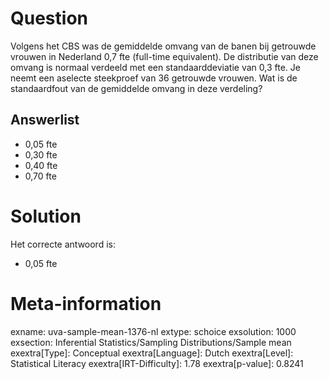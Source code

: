 Question
========

Volgens het CBS was de gemiddelde omvang van de banen bij getrouwde
vrouwen in Nederland 0,7 fte (full-time equivalent). De distributie van
deze omvang is normaal verdeeld met een standaarddeviatie van 0,3 fte.
Je neemt een aselecte steekproef van 36 getrouwde vrouwen. Wat is de
standaardfout van de gemiddelde omvang in deze verdeling?

Answerlist
----------

* 0,05 fte
* 0,30 fte
* 0,40 fte
* 0,70 fte

Solution
========

Het correcte antwoord is: 

* 0,05 fte

Meta-information
================
exname: uva-sample-mean-1376-nl
extype: schoice
exsolution: 1000
exsection: Inferential Statistics/Sampling Distributions/Sample mean
exextra[Type]: Conceptual
exextra[Language]: Dutch
exextra[Level]: Statistical Literacy
exextra[IRT-Difficulty]: 1.78
exextra[p-value]: 0.8241
